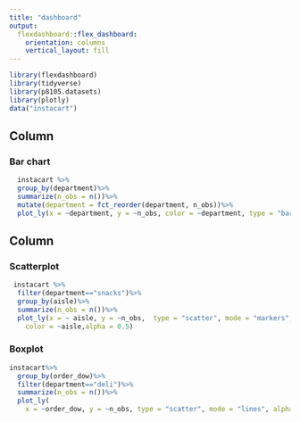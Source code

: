 ---
title: "dashboard"
output: 
  flexdashboard::flex_dashboard:
    orientation: columns
    vertical_layout: fill
---

```{r setup, include=FALSE}
library(flexdashboard)
library(tidyverse)
library(p8105.datasets)
library(plotly)
data("instacart")
```

Column {data-width=650}
-----------------------------------------------------------------------


### Bar chart

```{r}
  instacart %>%
  group_by(department)%>%
  summarize(n_obs = n())%>%
  mutate(department = fct_reorder(department, n_obs))%>%
  plot_ly(x = ~department, y = ~n_obs, color = ~department, type = "bar", colors = "viridis")
```

Column {data-width=350}
-----------------------------------------------------------------------

### Scatterplot

```{r}
 instacart %>%
  filter(department=="snacks")%>%
  group_by(aisle)%>%
  summarize(n_obs = n())%>%
  plot_ly(x = ~ aisle, y = ~n_obs,  type = "scatter", mode = "markers",
    color = ~aisle,alpha = 0.5)
```

### Boxplot

```{r}
instacart%>%
  group_by(order_dow)%>%
  filter(department=="deli")%>%
  summarize(n_obs = n())%>%
  plot_ly(
    x = ~order_dow, y = ~n_obs, type = "scatter", mode = "lines", alpha = 0.5)
```

